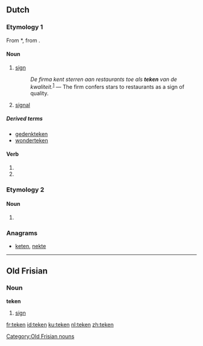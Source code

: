 ==Dutch==

===Etymology 1===
From {{etyl|odt|nl}} *{{term||tēkan|lang=odt}}, from {{proto|Germanic|taiknan|lang=nl}}.

====Noun====
{{nl-noun|g=n|pl1=tekenen|pl2=tekens|dim=tekentje}}

# [[sign]]
#: ''De firma kent sterren aan restaurants toe als '''teken''' van de kwaliteit.''<sup>[http://nl.wikipedia.org/wiki/Restaurant]</sup> &mdash; The firm confers stars to restaurants as a sign of quality.
# [[signal]]

=====Derived terms=====
* [[gedenkteken]]
* [[wonderteken]]

====Verb====
{{infl|nl}}

# {{nl-verb-form|p=1|n=sg|t=pres|m=ind|tekenen}}
# {{nl-verb-form|m=imp|tekenen}}

===Etymology 2===

====Noun====
{{infl|nl}}

# {{nl-noun-form|pl=1|teek}}

===Anagrams===
* [[keten#Dutch|keten]], [[nekte#Dutch|nekte]]

----

==Old Frisian==

===Noun===
'''teken'''

# [[sign]]

[[Category:Old Frisian nouns]]

[[fr:teken]]
[[id:teken]]
[[ku:teken]]
[[nl:teken]]
[[zh:teken]]